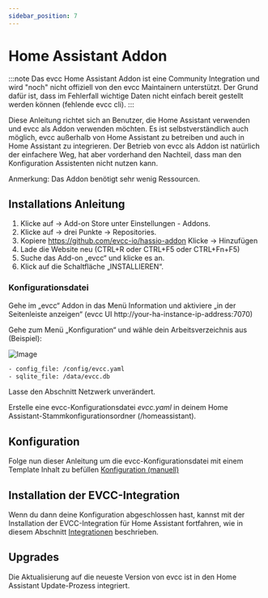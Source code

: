 ```yaml
---
sidebar_position: 7
---
```


# Home Assistant Addon

:::note
Das evcc Home Assistant Addon ist eine Community Integration und wird "noch" nicht offiziell von den evcc Maintainern unterstützt.
Der Grund dafür ist, dass im Fehlerfall wichtige Daten nicht einfach bereit gestellt werden können (fehlende evcc cli).
:::

Diese Anleitung richtet sich an Benutzer, die Home Assistant verwenden und evcc als Addon verwenden möchten. Es ist selbstverständlich auch möglich,
evcc außerhalb von Home Assistant zu betreiben und auch in Home Assistant zu integrieren. Der Betrieb von evcc als Addon ist natürlich
der einfachere Weg, hat aber vorderhand den Nachteil, dass man den Konfiguration Assistenten nicht nutzen kann.

Anmerkung: Das Addon benötigt sehr wenig Ressourcen.

## Installations Anleitung

1. Klicke auf -> Add-on Store unter Einstellungen - Addons.
2. Klicke auf -> drei Punkte -> Repositories.
3. Kopiere https://github.com/evcc-io/hassio-addon Klicke -> Hinzufügen
4. Lade die Website neu (CTRL+R oder CTRL+F5 oder CTRL+Fn+F5)
5. Suche das Add-on „evcc“ und klicke es an.
6. Klick auf die Schaltfläche „INSTALLIEREN“.

### Konfigurationsdatei

Gehe im „evcc“ Addon in das Menü Information und aktiviere „in der Seitenleiste anzeigen“ (evcc UI http://your-ha-instance-ip-address:7070)

Gehe zum Menü „Konfiguration“ und wähle dein Arbeitsverzeichnis aus (Beispiel):

![Image](screenshots/ha_configuration_ui.webp)

```sh
- config_file: /config/evcc.yaml
- sqlite_file: /data/evcc.db
```

Lasse den Abschnitt Netzwerk unverändert.

Erstelle eine evcc-Konfigurationsdatei _evcc.yaml_ in deinem Home Assistant-Stammkonfigurationsordner (/homeassistant).

## Konfiguration

Folge nun dieser Anleitung um die evcc-Konfigurationsdatei mit einem Template Inhalt zu befüllen [Konfiguration (manuell)](./configuration#konfiguration-ohne-konfigurationsassistenten)

## Installation der EVCC-Integration

Wenn du dann deine Konfiguration abgeschlossen hast, kannst mit der Installation der EVCC-Integration für Home Assistant fortfahren, wie in diesem Abschnitt [Integrationen](../integrations/home-assistant) beschrieben.

## Upgrades

Die Aktualisierung auf die neueste Version von evcc ist in den Home Assistant Update-Prozess integriert.
